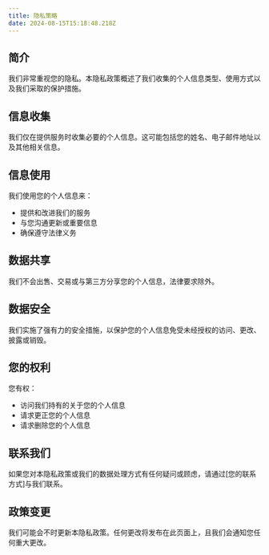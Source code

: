 ```yaml
---
title: 隐私策略
date: 2024-08-15T15:18:48.218Z
---
```


## 简介

我们非常重视您的隐私。本隐私政策概述了我们收集的个人信息类型、使用方式以及我们采取的保护措施。

## 信息收集

我们仅在提供服务时收集必要的个人信息。这可能包括您的姓名、电子邮件地址以及其他相关信息。

## 信息使用

我们使用您的个人信息来：

- 提供和改进我们的服务
- 与您沟通更新或重要信息
- 确保遵守法律义务

## 数据共享

我们不会出售、交易或与第三方分享您的个人信息，法律要求除外。

## 数据安全

我们实施了强有力的安全措施，以保护您的个人信息免受未经授权的访问、更改、披露或销毁。

## 您的权利

您有权：

- 访问我们持有的关于您的个人信息
- 请求更正您的个人信息
- 请求删除您的个人信息

## 联系我们

如果您对本隐私政策或我们的数据处理方式有任何疑问或顾虑，请通过[您的联系方式]与我们联系。

## 政策变更

我们可能会不时更新本隐私政策。任何更改将发布在此页面上，且我们会通知您任何重大更改。
